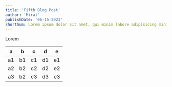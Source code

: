 ```yaml
---
title: 'Fifth Blog Post'
author: 'Mirai'
publishDate: '06-15-2023'
shortSum: Lorem ipsum dolor sit amet, qui minim labore adipisicing minim sint cillum sint consectetur cupidatat.
---
```


Lorem

|  a |  b |  c |  d |  e |
|:--:|:--:|:--:|:--:|:--:|
| a1 | b1 | c1 | d1 | e1 |
| a2 | b2 | c2 | d2 | e2 |
| a3 | b2 | c3 | d3 | e3 |
